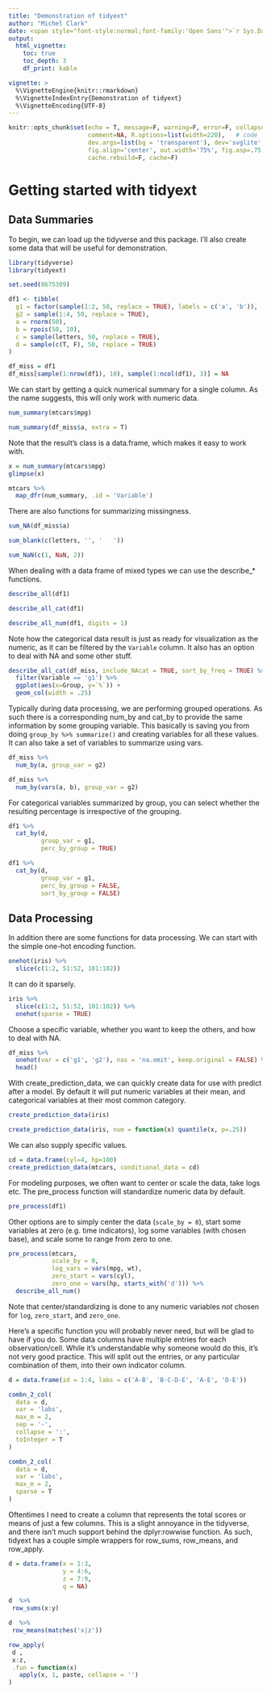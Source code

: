 ```yaml
---
title: "Demonstration of tidyext"
author: "Michel Clark"
date: <span style="font-style:normal;font-family:'Open Sans'">`r Sys.Date()`</span>
output:
  html_vignette:
    toc: true
    toc_depth: 3
    df_print: kable

vignette: >
  %\VignetteEngine{knitr::rmarkdown}
  %\VignetteIndexEntry{Demonstration of tidyext}
  %\VignetteEncoding{UTF-8}
---
```



```r
knitr::opts_chunk$set(echo = T, message=F, warning=F, error=F, collapse = TRUE,
                      comment=NA, R.options=list(width=220),   # code 
                      dev.args=list(bg = 'transparent'), dev='svglite',                                 # viz
                      fig.align='center', out.width='75%', fig.asp=.75,                 
                      cache.rebuild=F, cache=F)                                                         # cache
```


# Getting started with tidyext

## Data Summaries

To begin, we can load up the <span class="pack">tidyverse</span> and this package. I'll also create some data that will be useful for demonstration.

```r
library(tidyverse)
library(tidyext)

set.seed(8675309)

df1 <- tibble(
  g1 = factor(sample(1:2, 50, replace = TRUE), labels = c('a', 'b')),
  g2 = sample(1:4, 50, replace = TRUE),
  a = rnorm(50),
  b = rpois(50, 10),
  c = sample(letters, 50, replace = TRUE),
  d = sample(c(T, F), 50, replace = TRUE)
)

df_miss = df1
df_miss[sample(1:nrow(df1), 10), sample(1:ncol(df1), 3)] = NA
```

We can start by getting a quick numerical summary for a single column.  As the name suggests, this will only work with numeric data.

```r
num_summary(mtcars$mpg)

num_summary(df_miss$a, extra = T)
```



Note that the result's class is a <span class="objclass">data.frame</span>, which makes it easy to work with.

```r
x = num_summary(mtcars$mpg)
glimpse(x)

mtcars %>% 
  map_dfr(num_summary, .id = 'Variable')
```

There are also functions for summarizing missingness.

```r
sum_NA(df_miss$a)

sum_blank(c(letters, '', '   '))

sum_NaN(c(1, NaN, 2))
```


When dealing with a data frame of mixed types we can use the <span class="func">describe_*</span> functions.  

```r
describe_all(df1)

describe_all_cat(df1)

describe_all_num(df1, digits = 1)
```


Note how the categorical data result is just as ready for visualization as the numeric, as it can be filtered by the `Variable` column.  It also has an option to deal with <span class="objclass">NA</span> and some other stuff.

```r
describe_all_cat(df_miss, include_NAcat = TRUE, sort_by_freq = TRUE) %>% 
  filter(Variable == 'g1') %>% 
  ggplot(aes(x=Group, y=`%`)) +
  geom_col(width = .25)
```


Typically during data processing, we are performing grouped operations.  As such there is a corresponding <span class="func">num_by</span> and <span class="func">cat_by</span> to provide the same information by some grouping variable.  This basically is saving you from doing `group_by %>% summarize()` and creating variables for all these values.  It can also take a set of variables to summarize using <span class="func">vars</span>.

```r
df_miss %>% 
  num_by(a, group_var = g2)

df_miss %>% 
  num_by(vars(a, b), group_var = g2)
```

For categorical variables summarized by group, you can select whether the resulting percentage is irrespective of the grouping.

```r
df1 %>% 
  cat_by(d, 
         group_var = g1, 
         perc_by_group = TRUE)

df1 %>% 
  cat_by(d, 
         group_var = g1, 
         perc_by_group = FALSE, 
         sort_by_group = FALSE)
```



## Data Processing

In addition there are some functions for data processing.  We can start with the simple one-hot encoding function.

```r
onehot(iris) %>% 
  slice(c(1:2, 51:52, 101:102))
```

It can do it sparsely.

```r
iris %>% 
  slice(c(1:2, 51:52, 101:102)) %>% 
  onehot(sparse = TRUE)
```

Choose a specific variable, whether you want to keep the others, and how to deal with NA.

```r
df_miss %>%
  onehot(var = c('g1', 'g2'), nas = 'na.omit', keep.original = FALSE) %>%
  head()
```


With <span class="func">create_prediction_data</span>, we can quickly create data for use with <span class="func">predict</span> after a model.  By default it will put numeric variables at their mean, and categorical variables at their most common category.

```r
create_prediction_data(iris)

create_prediction_data(iris, num = function(x) quantile(x, p=.25))
```

We can also supply specific values.


```r
cd = data.frame(cyl=4, hp=100)
create_prediction_data(mtcars, conditional_data = cd)
```

For modeling purposes, we often want to center or scale the data, take logs etc.  The <span class="func">pre_process</span> function will standardize numeric data by default.

```r
pre_process(df1)
```

Other options are to simply center the data (`scale_by = 0`), start some variables at zero (e.g. time indicators), log some variables (with chosen base), and scale some to range from zero to one.  

```r
pre_process(mtcars, 
            scale_by = 0, 
            log_vars = vars(mpg, wt), 
            zero_start = vars(cyl), 
            zero_one = vars(hp, starts_with('d'))) %>% 
  describe_all_num()
```

Note that center/standardizing is done to any numeric variables *not* chosen for `log`, `zero_start`, and `zero_one`.  

Here's a specific function you will probably never need, but will be glad to have if you do.  Some data columns have multiple entries for each observation/cell.  While it's understandable why someone would do this, it's not very good practice. This will split out the entries, or any particular combination of them, into their own indicator column.

```r
d = data.frame(id = 1:4, labs = c('A-B', 'B-C-D-E', 'A-E', 'D-E'))

combn_2_col(
  data = d,
  var = 'labs',
  max_m = 2,
  sep = '-',
  collapse = ':',
  toInteger = T
)

combn_2_col(
  data = d,
  var = 'labs',
  max_m = 2,
  sparse = T
)
```



Oftentimes I need to create a column that represents the total scores or means of just a few columns.  This is a slight annoyance in the tidyverse, and there isn't much support behind the <span class="pack" style = "">dplyr</span>:<span class="func" style = "">rowwise</span> function.  As such, tidyext has a couple simple wrappers for row_sums, row_means, and row_apply.

```r
d = data.frame(x = 1:3,
               y = 4:6,
               z = 7:9,
               q = NA)

d  %>%
 row_sums(x:y)

d  %>%
 row_means(matches('x|z'))

row_apply(
 d ,
 x:z,
 .fun = function(x)
   apply(x, 1, paste, collapse = '')
)
```


<br>
<br>
<br>
<br>
<br>
<br>
